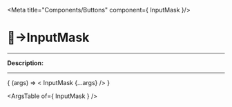
<Meta title="Components/Buttons" component={ InputMask }/>

# 🔘→InputMask
_________

__Description:__

<!-- digite aqui a descrição -->
_________

<Canvas>
  <Story
    name="InputMask"
    args=""
  >
    { (args) => < InputMask  {...args} /> }
  </Story>
</Canvas>

<ArgsTable of={ InputMask } />
